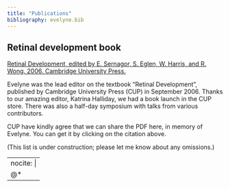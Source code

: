 ```yaml
---
title: "Publications"
bibliography: evelyne.bib
---
```



## Retinal development book


[Retinal Development, edited by E. Sernagor, S. Eglen, W. Harris, and
R. Wong. 2006.  Cambridge University Press.](files/draft_may8.pdf)

Evelyne was the lead editor on the textbook "Retinal Development",
published by Cambridge University Press (CUP) in September 2006.  Thanks to
our amazing editor, Katrina Halliday, we had a book launch in the CUP
store.  There was also a half-day symposium with talks from various
contributors.

CUP have kindly agree that we can share the PDF here, in memory of
Evelyne.  You can get it by clicking on the citation above.



(This list is under construction; please let me know about any omissions.)

---
nocite: |
  @*
---


